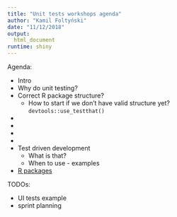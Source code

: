 ```yaml
---
title: "Unit tests workshops agenda"
author: "Kamil Foltyński"
date: "11/12/2018"
output:
  html_document
runtime: shiny
---
```


Agenda:

* Intro
* Why do unit testing?
* Correct R package structure? 
  * How to start if we don't have valid structure yet? `devtools::use_testthat()`
* 
* 
* 
* 
* Test driven development
  * What is that?
  * When to use - examples
* [R packages](r-packages.Rmd)

TODOs:

* UI tests example
* sprint planning

    